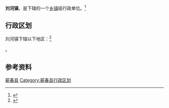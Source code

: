 {{中国乡级行政区|42/11/26/107/000}}

'''刘河镇'''，是{{PRC admin/fullname|42/11/26/107/000|3}}下辖的一个[[乡镇|乡镇]]级行政单位。<ref>{{PRC admin/ref sgc|{{PRC admin/parent|42/11/26/107/000}}}}</ref>

== 行政区划 ==

刘河镇下辖以下地区：<ref>{{PRC admin/ref sgc|42/11/26/107/000}}</ref>

{{PRC admin/children|42/11/26/107/000}}。

== 参考资料 ==

{{reflist}}

{{湖北省黄冈市蕲春县行政区划}}
{{湖北行政区划小作品}}
[[Category:黄冈建制镇|蕲春县]]
[[Category:蕲春县行政区划|Category:蕲春县行政区划]]